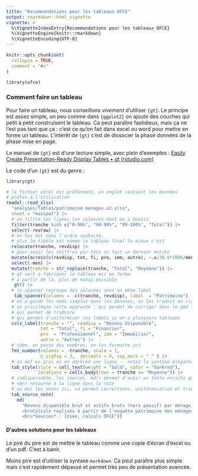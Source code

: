 ```yaml
---
title: "Recommandations pour les tableaux OFCE"
output: rmarkdown::html_vignette
vignette: >
  %\VignetteIndexEntry{Recommandations pour les tableaux OFCE}
  %\VignetteEngine{knitr::rmarkdown}
  %\VignetteEncoding{UTF-8}
---
```


```r
knitr::opts_chunk$set(
  collapse = TRUE,
  comment = "#>"
)
```

```r
library(ofce)
```

### Comment faire un tableau

Pour faire un tableau, nous conseillons *vivement* d'utiliser `{gt}`. Le principe est assez simple, un peu comme dans `{ggplot2}` on ajoute des couches qui petit à petit construisent le tableau. Ca peut paraître fastidieux, mais ça ne l'est pas tant que ça : c'est ce qu'on fait dans excel ou word pour mettre en forme un tableau. L'intérêt de `{gt}` c'est de dissocier la phase données de la phase mise en page.

Le manuel de `{gt}` est d'une lecture simple, avec plein d’exemples : [Easily Create Presentation-Ready Display Tables • gt (rstudio.com)](https://gt.rstudio.com/)

Le code d'un `{gt}` est du genre :

``` r
library(gt)

# le fichier excel est préformaté, un onglet contient les données 
# prêtes à l'utilisation
readxl::read_xlsx(
  "analyses/Tables/patrimoine menages.v2.xlsx", 
  sheet = "masspat") |> 
  # on filtre les lignes les colonnes dont on a besoin
  filter(tranche %in% c("0-90%", "90-99%", "99-100%", "Total")) |> 
  select(-revraw) |> 
  # on les met dans l'ordre souhaité, 
  # plus le tibble est comme le tableau final le mieux c'est
  relocate(tranche, revdisp) |> 
  # pour avoir les chiffres par tête on fait un dernier mutate
  mutate(across(c(revdisp, tot, fi, pro, imm, autre), ~.x/30.5*1000/men)) |>
  select(-men) |> 
  mutate(tranche = str_replace(tranche, "Total", "Moyenne")) |>
  # gt sert à fabriquer le tableau mis en forme
  # a partir de là, plus de manip possible
   gt() |> 
  # le spanner regroupe des colonnes sous un même label
   tab_spanner(columns = -c(tranche, revdisp), label  = "Patrimoine") |> 
  # on a gardé les noms simples dans les données, on les traduit en clair ici
  # on privilégie cette approche : qui permet de corriger dans le qmd le texte
  # qui permet de traduire
  # qui permet d'uniformiser les labels si on a plusieurs tableaux
  cols_label(tranche = "", revdisp = "Revenu disponible", 
             tot = "Total", fi = "Financier", 
             pro  = "Professionnel", imm = "Immobilier", 
             autre = "Autres") |> 
  # idem, on passe des nombres, on les formatte ici
  fmt_number(columns = -tranche, scale = 1,
             n_sigfig = 3,  decimals = 0, sep_mark = " " ) |> 
  # on met en gras en en darkred une ligne -- notez la syntaxe élégante de gt
  tab_style(style = cell_text(weight = "bold", color = "darkred"), 
            locations = cells_body(rows = tranche == "Moyenne")) |> 
  # indispensable, les sources. md() permet d'avoir un texte enrichi qui comprend markdown
  # <br> retourne à la ligne dans la note
  # on met les notes ici, ca permet corrections, uniformisation et traduction
  tab_source_note(
    md(
      "Revenu disponible brut et actifs bruts (hors passif) par ménage, en euros, année 2022
      <br>Calculs réalisés à partir de l'enquête patrimoine des ménages 2017-2018 de l'Insee croisés avec les comptes nationaux du patrimoine de l'Insee de 2022
      <br>*Sources* : Insee, calculs OFCE"))
```

#### D'autres solutions pour les tableaux

Le pire du pire est de mettre le tableau comme une copie d'écran d'excel ou d'un pdf. C'est à banir.

Moins pire est d'utiliser la syntaxe `markdown`. Ca peut paraître plus simple mais c'est rapidement dépassé et permet très peu de présentation avancée.
